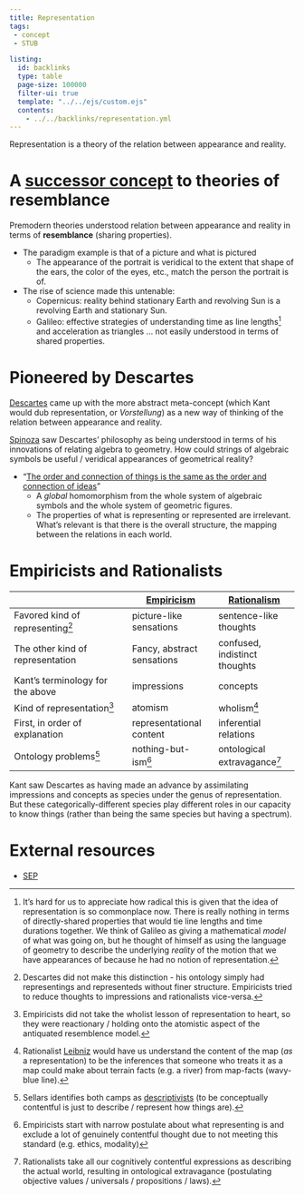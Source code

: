 ```yaml
---
title: Representation
tags: 
 - concept 
 - STUB

listing:
  id: backlinks
  type: table
  page-size: 100000
  filter-ui: true
  template: "../../ejs/custom.ejs"
  contents:
    - ../../backlinks/representation.yml
---
```


Representation is a theory of the relation between appearance and reality. 

# A [successor concept](/docs/phil/Successor concept.html) to theories of resemblance
Premodern theories understood relation between appearance and reality in terms of **resemblance** (sharing properties).
  
- The paradigm example is that of a picture and what is pictured 
  - The appearance of the portrait is veridical to the extent that shape of the 
    ears, the color of the eyes, etc., match the person the portrait is of.
- The rise of science made this untenable:
    - Copernicus: reality behind stationary Earth and revolving Sun is a 
      revolving Earth and stationary Sun.
    - Galileo: effective strategies of understanding time as line lengths[^l] and 
      acceleration as triangles ... not easily understood in terms of shared 
      properties.

[^l]: It's hard for us to appreciate how radical this is given that the idea of 
      representation is so commonplace now. There is really nothing in terms of 
      directly-shared properties that would tie line lengths and time durations
      together. We think of Galileo as giving a mathematical *model* of what was 
      going on, but he thought of himself as using the language of geometry to 
      describe the underlying *reality* of the motion that we have appearances 
      of because he had no notion of representation. 

# Pioneered by Descartes 

[Descartes](/docs/phil/René Descartes.html) came up with the more abstract meta-concept (which Kant would dub representation, or *Vorstellung*) as a new way of thinking of the relation between appearance and reality.

[Spinoza](/docs/phil/Baruch Spinoza.html) saw Descartes' philosophy as being understood in terms of his innovations of relating algebra to geometry. How could strings of algebraic symbols be useful / veridical appearances of 
geometrical reality? 

- "[The order and connection of things is the same as the order and connection of ideas](/docs/phil/Order and connection of ideas.html)" 
    - A *global* homomorphism from the whole system of algebraic symbols and 
      the whole system of geometric figures.
    - The properties of what is representing or represented are irrelevant. 
      What's relevant is that there is the overall structure, the mapping 
      between the relations in each world.
 
# Empiricists and Rationalists

|       | [Empiricism](/docs/phil/Empiricism.html)  | [Rationalism](/docs/phil/Rationalism.html) |
| ----------------------------------- | -------------------------- |------------------------|
| Favored kind of representing[^dd]   | picture-like sensations    | sentence-like thoughts |
| The other kind of representation    | Fancy, abstract sensations | confused, indistinct thoughts | 
| Kant's terminology for the above    | impressions                | concepts     |
| Kind of representation[^prog]       | atomism                    | wholism[^whole]  |
| First, in order of explanation      | representational content   | inferential relations |
| Ontology problems[^sc]              | nothing-but-ism[^nb]       | ontological extravagance[^oe] |

[^dd]: Descartes did not make this distinction - his ontology simply had representings and representeds without finer structure. Empiricists tried to reduce thoughts to impressions and rationalists vice-versa.

[^whole]: Rationalist [Leibniz](/docs/phil/Gottfried Wilhelm Leibniz.html) would have us understand the content of the map (*as* a representation) to be the inferences that someone who treats it as a map could make about terrain facts (e.g. a river) from map-facts (wavy-blue line).

[^nb]: Empiricists start with narrow postulate about what representing is and exclude a lot of genuinely contentful thought due to not meeting this standard (e.g. ethics, modality)

[^sc]: Sellars identifies both camps as [descriptivists](/docs/phil/Descriptivism.html) (to be conceptually contentful is just to describe / represent how things are).

[^oe]: Rationalists take all our cognitively contentful expressions as describing the actual world, resulting in ontological extravagance (postulating objective values / universals / propositions / laws).

[^prog]: Empiricists did not take the wholist lesson of representation to heart, so they were reactionary / holding onto the atomistic aspect of the antiquated resemblence model.

Kant saw Descartes as having made an advance by assimilating impressions and  concepts as species under the genus of representation. But these categorically-different species play different roles in our capacity to know things (rather than being the same species but having a spectrum).

# External resources
- [SEP](https://plato.stanford.edu/entries/mental-representation/)